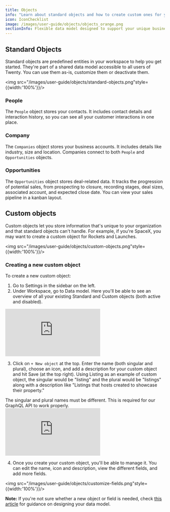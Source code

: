 ```yaml
---
title: Objects
info: "Learn about standard objects and how to create custom ones for your business needs."
icon: IconChecklist
image: /images/user-guide/objects/objects_orange.png
sectionInfo: Flexible data model designed to support your unique business processes
---
```


## Standard Objects

Standard objects are predefined entities in your workspace to help you get started. They're part of a shared data model accessible to all users of Twenty. You can use them as-is, customize them or deactivate them.

<img src="/images/user-guide/objects/standard-objects.png"style={{width:'100%'}}/>

### People

The `People` object stores your contacts. It includes contact details and interaction history, so you can see all your customer interactions in one place.

### Company

The `Companies` object stores your business accounts. It includes details like industry, size and location. Companies connect to both `People` and `Opportunities` objects.

### Opportunities

The `Opportunities` object stores deal-related data. It tracks the progression of potential sales, from prospecting to closure, recording stages, deal sizes, associated account, and expected close date. You can view your sales pipeline in a kanban layout.

## Custom objects

Custom objects let you store information that's unique to your organization and that standard objects can't handle. For example, if you're SpaceX, you may want to create a custom object for Rockets and Launches.

<img src="/images/user-guide/objects/custom-objects.png"style={{width:'100%'}}/>

### Creating a new custom object

To create a new custom object:

1. Go to Settings in the sidebar on the left.
2. Under Workspace, go to Data model. Here you'll be able to see an overview of all your existing Standard and Custom objects (both active and disabled).


<div style={{padding:'71.24% 0 0 0', position:'relative', margin: '32px 0px 0px'}}>
  <iframe
    src="https://player.vimeo.com/video/926288174?autoplay=1&loop=1&autopause=0&background=1&amp;app_id=58479"
    frameBorder="0"
    allow="autoplay; fullscreen; picture-in-picture; clipboard-write"
    style={{
      position:'absolute',
      top:0,
      left:0,
      width:'100%',
      height:'100%',
      borderRadius: '16px',
      border:'2px solid black'
    }}
    title="Export data"
  ></iframe>
</div>
<script src="https://player.vimeo.com/api/player.js"></script>

3. Click on `+ New object` at the top. Enter the name (both singular and plural), choose an icon, and add a description for your custom object and hit Save (at the top right). Using Listing as an example of custom object, the singular would be "listing" and the plural would be "listings" along with a description like "Listings that hosts created to showcase their property."

<Warning>
The singular and plural names must be different. This is required for our GraphQL API to work properly.
</Warning>

<div style={{padding:'71.24% 0 0 0', position:'relative', margin: '32px 0px 0px'}}>
  <iframe
    src="https://player.vimeo.com/video/926293493?autoplay=1&loop=1&autopause=0&background=1&amp;app_id=58479"
    frameBorder="0"
    allow="autoplay; fullscreen; picture-in-picture; clipboard-write"
    style={{
      position:'absolute',
      top:0,
      left:0,
      width:'100%',
      height:'100%',
      borderRadius: '16px',
      border:'2px solid black'
    }}
    title="Export data"
  ></iframe>
</div>
<script src="https://player.vimeo.com/api/player.js"></script>

4. Once you create your custom object, you'll be able to manage it. You can edit the name, icon and description, view the different fields, and add more fields.

<img src="/images/user-guide/objects/customize-fields.png"style={{width:'100%'}}/>

**Note:** If you're not sure whether a new object or field is needed, check [this article](/user-guide/section/data-model/customize-your-data-model) for guidance on designing your data model.


